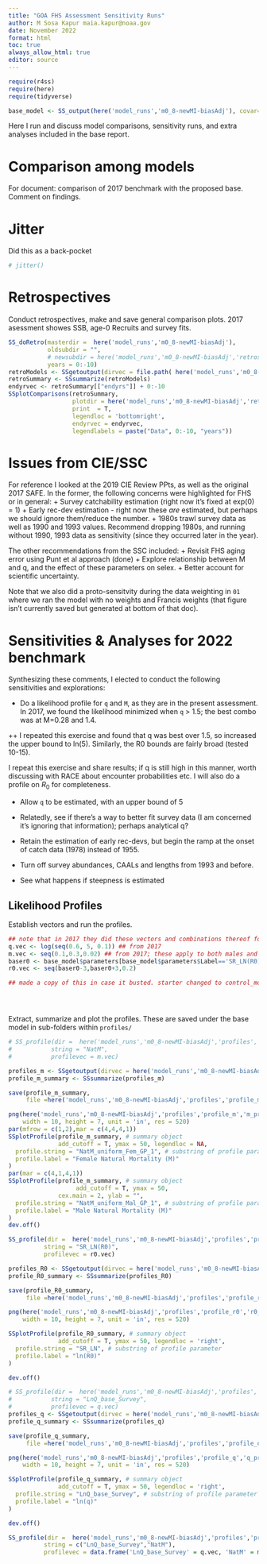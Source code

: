 ```yaml
---
title: "GOA FHS Assessment Sensitivity Runs"
author: M Sosa Kapur maia.kapur@noaa.gov
date: November 2022
format: html
toc: true
always_allow_html: true
editor: source
---
```

```r
require(r4ss)
require(here)
require(tidyverse)

base_model <- SS_output(here('model_runs','m0_8-newMI-biasAdj'), covar=TRUE, verbose=FALSE, printstats=FALSE) 
```

Here I run and discuss model comparisons, sensitivity runs, and extra analyses included in the base report.

# Comparison among models

For document: comparison of 2017 benchmark with the proposed base. Comment on findings.

# Jitter

Did this as a back-pocket

```r
# jitter()
```


# Retrospectives

Conduct retrospectives, make and save general comparison plots.
2017 asessment showes SSB, age-0 Recruits and survey fits.

```r

SS_doRetro(masterdir =  here('model_runs','m0_8-newMI-biasAdj'),
           oldsubdir = "",
           # newsubdir = here('model_runs','m0_8-newMI-biasAdj','retrospectives'),
           years = 0:-10)
retroModels <- SSgetoutput(dirvec = file.path( here('model_runs','m0_8-newMI-biasAdj'), "retrospectives", paste("retro", 0:-10, sep = "")))
retroSummary <- SSsummarize(retroModels)
endyrvec <- retroSummary[["endyrs"]] + 0:-10
SSplotComparisons(retroSummary,
                  plotdir = here('model_runs','m0_8-newMI-biasAdj','retrospectives'),
                  print  = T,
                  legendloc = 'bottomright',
                  endyrvec = endyrvec,
                  legendlabels = paste("Data", 0:-10, "years"))
```


# Issues from CIE/SSC

For reference I looked at the 2019 CIE Review PPts, as well as the original 2017 SAFE. In the former, the following concerns were highlighted for FHS or in general: 
+ Survey catchability estimation (right now it's fixed at exp(0) = 1) 
+ Early rec-dev estimation - right now these *are* estimated, but perhaps we should ignore them/reduce the number. + 1980s trawl survey data as well as 1990 and 1993 values. Recommend dropping 1980s, and running without 1990, 1993 data as sensitivity (since they occurred later in the year).

The other recommendations from the SSC included: 
+ Revisit FHS aging error using Punt et al approach (done) 
+ Explore relationship between M and q, and the effect of these parameters on selex. 
+ Better account for scientific uncertainty.

Note that we also did a proto-sensitvity during the data weighting in `01` where we ran the model with no weights and Francis weights (that figure isn't currently saved but generated at bottom of that doc).

# Sensitivities & Analyses for 2022 benchmark

Synthesizing these comments, I elected to conduct the following sensitivities and explorations: 

+ Do a likelihood profile for `q` and `M`, as they are in the present assessment. In 2017, we found the likelihood minimized when `q` > 1.5; the best combo was at M=0.28 and 1.4.

++ I repeated this exercise and found that q was best over 1.5, so increased the upper bound to ln(5). Similarly, the R0 bounds are fairly broad (tested 10-15).

I repeat this exercise and share results; if q is still high in this manner, worth discussing with RACE about encounter probabilities etc. I will also do a profile on $R_0$ for completeness.

- Allow `q` to be estimated, with an upper bound of 5
- Relatedly, see if there's a way to better fit survey data (I am concerned it's ignoring that information); perhaps analytical q?

- Retain the estimation of early rec-devs, but begin the ramp at the onset of catch data (1978) instead of 1955.

- Turn off survey abundances, CAALs and lengths from 1993 and before.

- See what happens if steepness is estimated




## Likelihood Profiles
Establish vectors and run the profiles.
```r
## note that in 2017 they did these vectors and combinations thereof for 2d plots
q.vec <- log(seq(0.6, 5, 0.1)) ## from 2017
m.vec <- seq(0.1,0.3,0.02) ## from 2017; these apply to both males and females at the same time
baser0 <- base_model$parameters[base_model$parameters$Label=='SR_LN(R0)','Value']
r0.vec <- seq(baser0-3,baser0+3,0.2)

## made a copy of this in case it busted. starter changed to control_modified.ss, and prior like to 1





```

Extract, summarize and plot the profiles. These are saved under the base model in sub-folders within `profiles/`
```r
# SS_profile(dir =  here('model_runs','m0_8-newMI-biasAdj','profiles','profile_m'),
#           string = "NatM",
#           profilevec = m.vec)

profiles_m <- SSgetoutput(dirvec = here('model_runs','m0_8-newMI-biasAdj','profiles','profile_m'), keyvec = 1:length(m.vec))
profile_m_summary <- SSsummarize(profiles_m)

save(profile_m_summary,
     file =here('model_runs','m0_8-newMI-biasAdj','profiles','profile_m','profile_m_summary.rdata') )

png(here('model_runs','m0_8-newMI-biasAdj','profiles','profile_m','m_profile_piner.png'),
    width = 10, height = 7, unit = 'in', res = 520)
par(mfrow = c(1,2),mar = c(4,4,4,1))
SSplotProfile(profile_m_summary, # summary object
              add_cutoff = T, ymax = 50, legendloc = NA,
  profile.string = "NatM_uniform_Fem_GP_1", # substring of profile parameter
  profile.label = "Female Natural Mortality (M)"
)
par(mar = c(4,1,4,1))
SSplotProfile(profile_m_summary, # summary object
                   add_cutoff = T, ymax = 50,
              cex.main = 2, ylab = "",  
  profile.string = "NatM_uniform_Mal_GP_1", # substring of profile parameter
  profile.label = "Male Natural Mortality (M)"
)
dev.off()
```

```r
SS_profile(dir =  here('model_runs','m0_8-newMI-biasAdj','profiles','profile_r0'),
          string = "SR_LN(R0)",
          profilevec = r0.vec)

profiles_R0 <- SSgetoutput(dirvec = here('model_runs','m0_8-newMI-biasAdj','profiles','profile_r0'), keyvec = 1:length(r0.vec))
profile_R0_summary <- SSsummarize(profiles_R0)

save(profile_R0_summary,
     file =here('model_runs','m0_8-newMI-biasAdj','profiles','profile_r0','profile_R0_summary.rdata') )

png(here('model_runs','m0_8-newMI-biasAdj','profiles','profile_r0','r0_profile_piner.png'),
    width = 10, height = 7, unit = 'in', res = 520)

SSplotProfile(profile_R0_summary, # summary object
              add_cutoff = T, ymax = 50, legendloc = 'right',
  profile.string = "SR_LN", # substring of profile parameter
  profile.label = "ln(R0)"
)

dev.off()
```

```r
# SS_profile(dir =  here('model_runs','m0_8-newMI-biasAdj','profiles','profile_q'),
#           string = "LnQ_base_Survey",
#           profilevec = q.vec)
profiles_q <- SSgetoutput(dirvec = here('model_runs','m0_8-newMI-biasAdj','profiles','profile_q'), keyvec = 1:length(q.vec))
profile_q_summary <- SSsummarize(profiles_q)

save(profile_q_summary,
     file =here('model_runs','m0_8-newMI-biasAdj','profiles','profile_q','profile_q_summary.rdata') )

png(here('model_runs','m0_8-newMI-biasAdj','profiles','profile_q','q_profile_piner.png'),
    width = 10, height = 7, unit = 'in', res = 520)

SSplotProfile(profile_q_summary, # summary object
              add_cutoff = T, ymax = 50, legendloc = 'right',
  profile.string = "LnQ_base_Survey", # substring of profile parameter
  profile.label = "ln(q)"
)

dev.off()
```


```r

SS_profile(dir =  here('model_runs','m0_8-newMI-biasAdj','profiles','profile_mq'),
          string = c("LnQ_base_Survey","NatM"),
          profilevec = data.frame('LnQ_base_Survey' = q.vec, 'NatM' = m.vec))
```